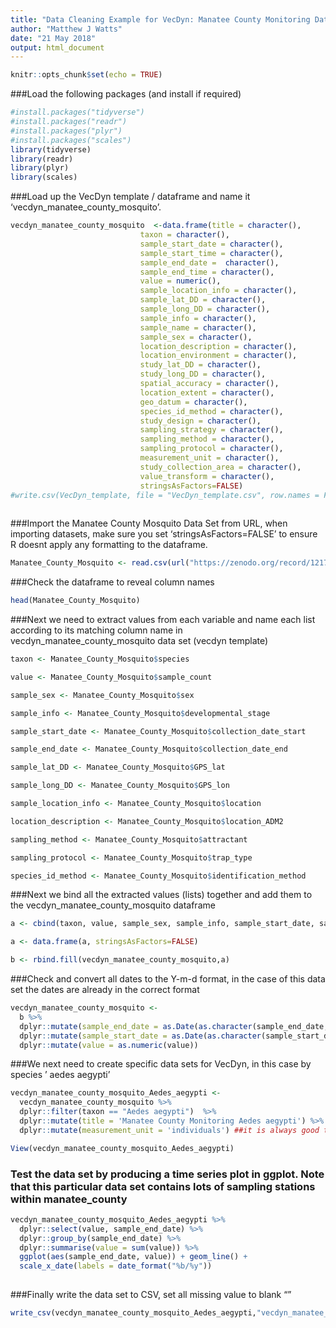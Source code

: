 ```yaml
---
title: "Data Cleaning Example for VecDyn: Manatee County Monitoring Data Cleanup in R"
author: "Matthew J Watts"
date: "21 May 2018"
output: html_document
---
```


```r
knitr::opts_chunk$set(echo = TRUE)
```

###Load the following packages (and install if required)

```r
#install.packages("tidyverse")
#install.packages("readr")
#install.packages("plyr")
#install.packages("scales")
library(tidyverse)
library(readr)
library(plyr)
library(scales)

```


###Load up the VecDyn template / dataframe and name it 'vecdyn_manatee_county_mosquito'.

```r
vecdyn_manatee_county_mosquito  <-data.frame(title = character(),
                             taxon = character(),
                             sample_start_date = character(),
                             sample_start_time = character(),
                             sample_end_date =  character(),
                             sample_end_time = character(),
                             value = numeric(),
                             sample_location_info = character(),
                             sample_lat_DD = character(),
                             sample_long_DD = character(),
                             sample_info = character(),
                             sample_name = character(),
                             sample_sex = character(),
                             location_description = character(),
                             location_environment = character(),
                             study_lat_DD = character(),
                             study_long_DD = character(),
                             spatial_accuracy = character(),
                             location_extent = character(),
                             geo_datum = character(),
                             species_id_method = character(),
                             study_design = character(),
                             sampling_strategy = character(),
                             sampling_method = character(),
                             sampling_protocol = character(),
                             measurement_unit = character(),
                             study_collection_area = character(),
                             value_transform = character(),
                             stringsAsFactors=FALSE)
#write.csv(VecDyn_template, file = "VecDyn_template.csv", row.names = FALSE)
                             
```

###Import the Manatee County Mosquito Data Set from URL, when importing datasets, make sure you set 'stringsAsFactors=FALSE' to ensure R doesnt apply any formatting to the dataframe. 

```r

Manatee_County_Mosquito <- read.csv(url("https://zenodo.org/record/1217704/files/VectorBase-2013-Manatee_County_Mosquito_Control_District_Florida_USA.csv"), stringsAsFactors=FALSE)
```

###Check the dataframe to reveal column names

```r

head(Manatee_County_Mosquito)

```

###Next we need to extract values from each variable and name each list according to its matching column name in vecdyn_manatee_county_mosquito data set (vecdyn template)

```r

taxon <- Manatee_County_Mosquito$species

value <- Manatee_County_Mosquito$sample_count

sample_sex <- Manatee_County_Mosquito$sex

sample_info <- Manatee_County_Mosquito$developmental_stage

sample_start_date <- Manatee_County_Mosquito$collection_date_start

sample_end_date <- Manatee_County_Mosquito$collection_date_end

sample_lat_DD <- Manatee_County_Mosquito$GPS_lat

sample_long_DD <- Manatee_County_Mosquito$GPS_lon

sample_location_info <- Manatee_County_Mosquito$location

location_description <- Manatee_County_Mosquito$location_ADM2

sampling_method <- Manatee_County_Mosquito$attractant

sampling_protocol <- Manatee_County_Mosquito$trap_type

species_id_method <- Manatee_County_Mosquito$identification_method

```

###Next we bind all the extracted values (lists) together and add them to the vecdyn_manatee_county_mosquito dataframe

```r

a <- cbind(taxon, value, sample_sex, sample_info, sample_start_date, sample_end_date, sample_lat_DD, sample_long_DD, sample_location_info, location_description, sampling_method, sampling_protocol, species_id_method)

a <- data.frame(a, stringsAsFactors=FALSE)

b <- rbind.fill(vecdyn_manatee_county_mosquito,a)
```

###Check and convert all dates to the Y-m-d format, in the case of this data set the dates are already in the correct format

```r
vecdyn_manatee_county_mosquito <- 
  b %>%
  dplyr::mutate(sample_end_date = as.Date(as.character(sample_end_date, format = "%Y/%m/%d"))) %>%
  dplyr::mutate(sample_start_date = as.Date(as.character(sample_start_date, format = "%Y/%m/%d"))) %>%
  dplyr::mutate(value = as.numeric(value))


```

###We next need to create specific data sets for VecDyn, in this case by species ' aedes aegypti'

```r

vecdyn_manatee_county_mosquito_Aedes_aegypti <- 
  vecdyn_manatee_county_mosquito %>%
  dplyr::filter(taxon == "Aedes aegypti")  %>%
  dplyr::mutate(title = 'Manatee County Monitoring Aedes aegypti') %>%
  dplyr::mutate(measurement_unit = 'individuals') ##it is always good to keep track of the measurement unit

View(vecdyn_manatee_county_mosquito_Aedes_aegypti)
```

### Test the data set by producing a time series plot in ggplot. Note that this particular data set contains lots of sampling stations within manatee_county

```r

vecdyn_manatee_county_mosquito_Aedes_aegypti %>%
  dplyr::select(value, sample_end_date) %>%
  dplyr::group_by(sample_end_date) %>%
  dplyr::summarise(value = sum(value)) %>%
  ggplot(aes(sample_end_date, value)) + geom_line() +
  scale_x_date(labels = date_format("%b/%y"))
  

```



###Finally write the data set to CSV, set all missing value to blank ""

```r


write_csv(vecdyn_manatee_county_mosquito_Aedes_aegypti,"vecdyn_manatee_county_Aedes_aegypti.csv", na = "")


```
